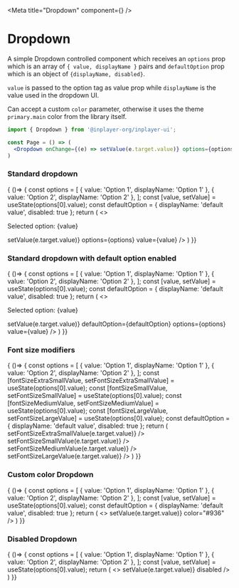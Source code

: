 
<Meta title="Dropdown" component={<Dropdown/>} />

# Dropdown

A simple Dropdown controlled component which receives an `options` prop which is an array of `{ value, displayName }` pairs 
and `defaultOption` prop which is an object of `{displayName, disabled}`. 

`value` is passed to the option tag as value prop while `displayName` is the value used in the dropdown UI.

Can accept a custom `color` parameter, otherwise it uses the theme `primary.main` color from the library itself.

```jsx
import { Dropdown } from '@inplayer-org/inplayer-ui';

const Page = () => (
  <Dropdown onChange={(e) => setValue(e.target.value)} options={options} value={value} />
)
```


### Standard dropdown
<Preview withSource="open">
  <Story name="standard">
    { ()=> {
    const options = [
        { value: 'Option 1', displayName: 'Option 1' },
        { value: 'Option 2', displayName: 'Option 2' },
    ];
    const [value, setValue] = useState(options[0].value);
    const defaultOption = { displayName: 'default value', disabled: true };
    return (
        <>
            <p>Selected option: {value}</p>
            <Dropdown onChange={(e) => setValue(e.target.value)} options={options} value={value} />
        </>
    )
  }}
  </Story>
</Preview>

### Standard dropdown with default option enabled
<Preview withSource="open">
  <Story name="default option">
    { ()=> {
    const options = [
        { value: 'Option 1', displayName: 'Option 1' },
        { value: 'Option 2', displayName: 'Option 2' },
    ];
    const [value, setValue] = useState(options[0].value);
    const defaultOption = { displayName: 'default value', disabled: true };
    return (
        <>
            <p>Selected option: {value}</p>
            <Dropdown onChange={(e) => setValue(e.target.value)} defaultOption={defaultOption} options={options} value={value} />
        </>
    )
  }}
  </Story>
</Preview>

### Font size modifiers
<Preview withSource="open">
  <Story name="size modifiers">
    { ()=> {
    const options = [
        { value: 'Option 1', displayName: 'Option 1' },
        { value: 'Option 2', displayName: 'Option 2' },
    ];
    const [fontSizeExtraSmallValue, setFontSizeExtraSmallValue] = useState(options[0].value);
    const [fontSizeSmallValue, setFontSizeSmallValue] = useState(options[0].value);
    const [fontSizeMediumValue, setFontSizeMediumValue] = useState(options[0].value);
    const [fontSizeLargeValue, setFontSizeLargeValue] = useState(options[0].value);
    const defaultOption = { displayName: 'default value', disabled: true };
    return (
        <DropdownWrapperDocs> 
            <Dropdown
                modifiers={['fontSizeExtraSmall']}
                options={options}
                value={fontSizeExtraSmallValue}
                onChange={(e) => setFontSizeExtraSmallValue(e.target.value)}
            />
            <Dropdown
                modifiers={['fontSizeSmall']}
                options={options}
                value={fontSizeSmallValue}
                onChange={(e) => setFontSizeSmallValue(e.target.value)}
            />
            <Dropdown
                modifiers={['fontSizeMedium']}
                options={options}
                value={fontSizeMediumValue}
                onChange={(e) => setFontSizeMediumValue(e.target.value)}
            />
            <Dropdown
                modifiers={['fontSizeLarge']}
                options={options}
                value={fontSizeLargeValue}
                onChange={(e) => setFontSizeLargeValue(e.target.value)}
            />
        </DropdownWrapperDocs>
    )
  }}
  </Story>
</Preview>

### Custom color Dropdown
<Preview withSource="open">
  <Story name="custom color">
    { ()=> {
    const options = [
        { value: 'Option 1', displayName: 'Option 1' },
        { value: 'Option 2', displayName: 'Option 2' },
    ];
    const [value, setValue] = useState(options[0].value);
    const defaultOption = { displayName: 'default value', disabled: true };
    return (
        <>
            <Dropdown
                options={options}
                value={value}
                onChange={(e) => setValue(e.target.value)}
                color="#936"
            />
        </>
    )
  }}
  </Story>
</Preview>

### Disabled Dropdown
<Preview withSource="open">
  <Story name="disabled">
    { ()=> {
    const options = [
        { value: 'Option 1', displayName: 'Option 1' },
        { value: 'Option 2', displayName: 'Option 2' },
    ];
    const [value, setValue] = useState(options[0].value);
    return (
        <>
            <Dropdown
                options={options}
                value={value}
                onChange={(e) => setValue(e.target.value)}
                disabled
            />
        </>
    )
  }}
  </Story>
</Preview>